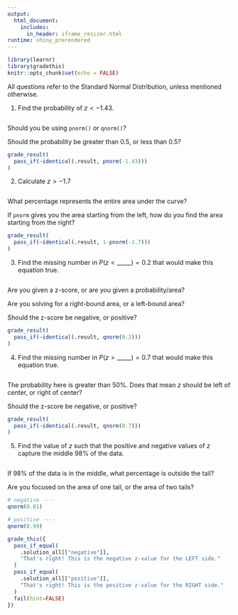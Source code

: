 ```yaml
---
output: 
  html_document:
    includes:
      in_header: iframe_resizer.html
runtime: shiny_prerendered
---
```


```r
library(learnr)
library(gradethis)
knitr::opts_chunk$set(echo = FALSE)
```

All questions refer to the Standard Normal Distribution, unless mentioned otherwise.

1. Find the probability of $z < -1.43$.

```r


```

<div id="pnorm-1-hint">
Should you be using `pnorm()` or `qnorm()`?

Should the probability be greater than 0.5, or less than 0.5?
</div>


```r
grade_result(
  pass_if(~identical(.result, pnorm(-1.43)))
)
```



2. Calculate $z> -1.7$


```r


```

<div id="pnorm-2-hint">
What percentage represents the entire area under the curve?

If `pnorm` gives you the area starting from the left, how do you find the area starting from the right?

</div>


```r
grade_result(
  pass_if(~identical(.result, 1-pnorm(-1.7)))
)
```

3. Find the missing number in $P(z<\text{_____})= 0.2$ that would make this equation true.

```r


```

<div id="qnorm-1-hint">
Are you given a z-score, or are you given a probability/area?

Are you solving for a right-bound area, or a left-bound area?

Should the z-score be negative, or positive?

</div>


```r
grade_result(
  pass_if(~identical(.result, qnorm(0.2)))
)
```





4. Find the missing number in $P(z>\text{_____})= 0.7$ that would make this equation true.

```r


```

<div id="qnorm-2-hint">
The probability here is greater than 50%. Does that mean $z$ should be left of center, or right of center?

Should the z-score be negative, or positive?

</div>

```r
grade_result(
  pass_if(~identical(.result, qnorm(0.7)))
)
```



5. Find the value of $z$ such that the positive and negative values of $z$ capture the middle 98% of the data.

```r


```


<div id="qnorm-3-hint">
If 98% of the data is in the middle, what percentage is outside the tail?

Are you focused on the area of one tail, or the area of two tails?

</div>


```r
# negative ----
qnorm(0.01)

# positive ----
qnorm(0.99)
```


```r
grade_this({
  pass_if_equal(
    .solution_all[["negative"]],
    "That's right! This is the negative z-value for the LEFT side."
  )
  pass_if_equal(
    .solution_all[["positive"]],
    "That's right! This is the positive z-value for the RIGHT side."    
  )
  fail(hint=FALSE)
})
```















